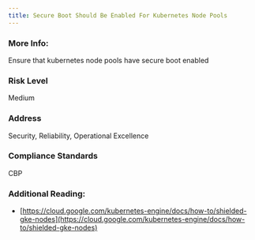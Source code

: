```yaml
---
title: Secure Boot Should Be Enabled For Kubernetes Node Pools
---
```


### More Info:

Ensure that kubernetes node pools have secure boot enabled

### Risk Level

Medium

### Address

Security, Reliability, Operational Excellence

### Compliance Standards

CBP

### Additional Reading:

- [https://cloud.google.com/kubernetes-engine/docs/how-to/shielded-gke-nodes](https://cloud.google.com/kubernetes-engine/docs/how-to/shielded-gke-nodes)
